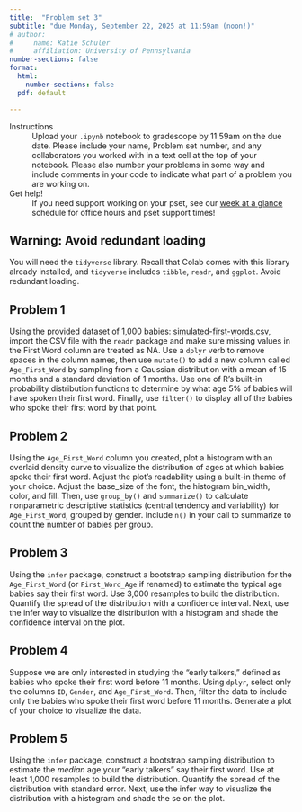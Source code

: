```yaml
---
title:  "Problem set 3"
subtitle: "due Monday, September 22, 2025 at 11:59am (noon!)"
# author: 
#     name: Katie Schuler
#     affiliation: University of Pennsylvania
number-sections: false
format: 
  html: 
    number-sections: false
  pdf: default

---
```


Instructions
: Upload your `.ipynb` notebook to gradescope by 11:59am on the due date. Please include your name, Problem set number, and any collaborators you worked with in a text cell at the top of your notebook. Please also number your problems in some way and include comments in your code to indicate what part of a problem you are working on.  

Get help! 
: If you need support working on your pset, see our [week at a glance](../help-schedule.qmd) schedule for office hours and pset support times!

::: callout-warning
# Warning: Avoid redundant loading 
You will need the `tidyverse` library. Recall that Colab comes with this library already installed, and `tidyverse` includes `tibble`, `readr`, and `ggplot`. Avoid redundant loading. 
:::

## Problem 1 
Using the provided dataset of 1,000 babies: [simulated-first-words.csv](../assests/csv/simulated-first-words.csv), import the CSV file with the `readr` package and make sure missing values in the First Word column are treated as NA. Use a `dplyr` verb to remove spaces in the column names, then use `mutate()` to add a new column called `Age_First_Word` by sampling from a Gaussian distribution with a mean of 15 months and a standard deviation of 1 months. Use one of R’s built-in probability distribution functions to determine by what age 5% of babies will have spoken their first word. Finally, use `filter()` to display all of the babies who spoke their first word by that point.

## Problem 2 

Using the `Age_First_Word` column you created, plot a histogram with an overlaid density curve to visualize the distribution of ages at which babies spoke their first word. Adjust the plot’s readability using a built-in theme of your choice. Adjust the base_size of the font, the histogram bin_width, color, and fill.  Then, use `group_by()` and `summarize()` to calculate nonparametric descriptive statistics (central tendency and variability) for `Age_First_Word`, grouped by gender. Include `n()` in your call to summarize to count the number of babies per group.

## Problem 3 

Using the `infer` package, construct a bootstrap sampling distribution for the `Age_First_Word` (or `First_Word_Age` if renamed) to estimate the typical age babies say their first word. Use 3,000 resamples to build the distribution. Quantify the spread of the distribution with a confidence interval. Next, use the infer way to visualize the distribution with a histogram and shade the confidence interval on the plot.

## Problem 4 

Suppose we are only interested in studying the “early talkers,” defined as babies who spoke their first word before 11 months. Using `dplyr`, select only the columns `ID`, `Gender`, and `Age_First_Word`. Then, filter the data to include only the babies who spoke their first word before 11 months. Generate a plot of your choice to visualize the data.

## Problem 5 

Using the `infer` package, construct a bootstrap sampling distribution to estimate the *median* age your “early talkers” say their first word. Use at least 1,000 resamples to build the distribution. Quantify the spread of the distribution with standard error. Next, use the infer way to visualize the distribution with a histogram and shade the se on the plot.

